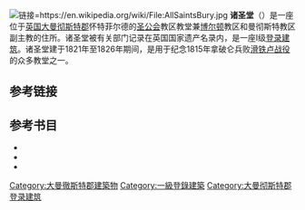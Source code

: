 {{Infobox church
|name=诸圣堂
|fullname=
|image=All Saints Church, Whitefield.jpg
|imagesize=
|imagealt=
|landscape=yes
|caption=教堂西部
|pushpin map=Greater Manchester
|pushpin map alt=
|pushpin mapsize=250
|pushpin label position=
|map caption=位于大曼彻斯特郡的位置
|latd=53.5501
|longd=-2.2986
|location=Church Lane, {{tsl|en|Stand, Greater Manchester||Stand}}, {{tsl|en|Whitefield, Greater Manchester||Whitefield}}, [[大曼徹斯特郡|大曼徹斯特郡]]
|country=英国
|coordinates={{coord|53.5501|-2.2986 |region:GB_type:landmark |display=title}}
|osgraw=SD 803 060
|denomination=[[聖公宗|聖公宗]]
|churchmanship=
|membership=
|attendance=
|website={{URL|http://www.allsaintsstand.co.uk}}
|former name=
|bull date=
|founded date=
|founder=
|dedication=
|dedicated date=
|consecrated date=
|cult=
|relics=
|events=
|past bishop=
|people=
|status={{tsl|en|Parish church||Parish church}}
|functional status=活跃
|heritage designation=Grade I
|designated date=1966年8月15日
|architect=[[查尔斯·巴里|查尔斯·巴里]]
|architectural type=[[教堂|教堂]]
|style=[[哥特式建筑|哥特式建筑]]
|groundbreaking=1821年
|completed date=1826年
|construction cost=£13,729{{sfnp|Hartwell|Hyde|Pevsner|2004|pp=678–679|ps=}}
|closed date=
|demolished date=
|capacity=
|length=
|width=
|width nave=
|height=
|diameter=
|other dimensions=
|floor count=
|floor area=
|spire quantity=
|spire height=
|materials={{tsl|en|Millstone grit||Millstone grit}}
|parish=All Saints, Stand
|deanery=Radcliffe and Prestwich
|archdeaconry=博尔顿
|diocese=[[聖公會曼徹斯特教區|聖公會曼徹斯特教區]]
|province={{tsl|en|Province of York||York}}
|rector=Revd Canon Alison J Hardy
|vicar=
|curate=
|priest=
|asstpriest=Revd Catherine D Binns
|minister=
|assistant=
|honpriest=
|deacon=
|seniorpastor=
|pastor=
|abbot=
|chaplain=
|reader=
|organistdom=理查德·费尔克拉夫
|director=
|organist=
|organscholar=
|chapterclerk=
|laychapter=
|warden=曼迪·戴维斯，史密斯安
|flowerguild=
|musicgroup=
|parishadmin=
|serversguild=
|logo=
|logosize=
}}

[[File:AllSaintsBury.jpg|链接=https://en.wikipedia.org/wiki/File:AllSaintsBury.jpg]]
'''诸圣堂'''（{{lang-en|'''All Saints' Church'''}}）是一座位于[[英国|英国]][[大曼彻斯特郡|大曼彻斯特郡]]怀特菲尔德的[[圣公会|圣公会]]教区教堂兼[[博尔顿|博尔顿]]教区和曼彻斯特教区副主教的住所。{{r|COE}}诸圣堂被有关部门记录在英国国家遗产名录内，是一座I级[[登錄建築|登录建筑]]。{{r|NHLE}}诸圣堂建于1821年至1826年期间，是用于纪念1815年拿破仑兵败[[滑铁卢战役|滑铁卢战役]]的众多教堂之一。{{sfnp|Port|2006|p=327|ps=}}{{r|VictorianWeb}}

== 参考链接 ==
{{reflist|25em|refs=<ref name="COE">{{cite web |url=http://www.achurchnearyou.com/stand-all-saints/ |title=All Saints, Stand, Whitefield |accessdate=15 December 2011 |publisher=[[Church_of_England|Church of England]] |mode=cs2 |archive-date=2016-08-25 |archive-url=https://web.archive.org/web/20160825234923/https://www.achurchnearyou.com/stand-all-saints/ |dead-url=no }}</ref>
<ref name=NHLE> {{NHLE |num=1356818 |desc=Church of All Saints, Bury |access-date=15 December 2011 |mode=cs2}} </ref>
<ref name="VictorianWeb">{{cite web |url=http://www.victorianweb.org/art/architecture/barry/1.html |title=All Saints |publisher=The Victorian Web |accessdate=3 October 2013 |mode=cs2 |archive-date=2020-09-15 |archive-url=https://web.archive.org/web/20200915001737/http://www.victorianweb.org/art/architecture/barry/1.html |dead-url=no }}</ref>}}

== 参考书目 ==
* {{citation|title=Lancashire: Manchester and the South-East|year=2004|last1=Hartwell|last2=Hyde|last3=Pevsner|first1=Clare|first2=Matthew|first3=Nikolaus|author3-link=Nikolaus Pevsner|series=The Buildings of England|publisher=[[Yale_University_Press|Yale University Press]]|isbn=978-0-300-10583-4}}
* {{citation|last=Port|first=M. H.|title=600 New Churches: The Church Building Commission 1818–1856|year=2006|edition=2nd|publisher=Spire Books|isbn=978-1-904965-08-4}}
* {{citation|last=Price|first=James|title=Sharpe, Paley and Austin: A Lancaster Architectural Practice 1836–1942|year=1998|publisher=Centre for North-West Regional Studies|isbn=978-1-86220-054-8}}

[[Category:大曼徹斯特郡建築物|Category:大曼徹斯特郡建築物]]
[[Category:一級登錄建築|Category:一級登錄建築]]
[[Category:大曼彻斯特郡登录建筑|Category:大曼彻斯特郡登录建筑]]